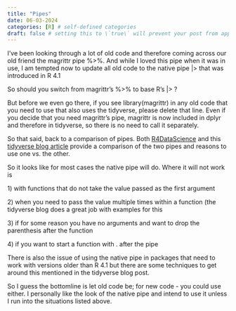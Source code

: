 ```yaml
---
title: "Pipes"
date: 06-03-2024
categories: [R] # self-defined categories
draft: false # setting this to \`true\` will prevent your post from appearing on your listing page until you're ready!
---
```


I've been looking through a lot of old code and therefore coming across our old friend the magrittr pipe %\>%. And while I loved this pipe when it was in use, I am tempted now to update all old code to the native pipe \|\> that was introduced in R 4.1

So should you switch from magrittr's %\>% to base R's \|\> ?

But before we even go there, if you see library(magrittr) in any old code that you need to use that also uses the tidyverse, please delete that line. Even if you decide that you need magrittr's pipe, magrittr is now included in dplyr and therefore in tidyverse, so there is no need to call it separately.

So that said, back to a comparison of pipes. Both [R4DataScience](https://r4ds.hadley.nz/data-transform#sec-the-pipe) and this [tidyverse blog article](https://www.tidyverse.org/blog/2023/04/base-vs-magrittr-pipe/) provide a comparison of the two pipes and reasons to use one vs. the other.

So it looks like for most cases the native pipe will do. Where it will not work is

1\) with functions that do not take the value passed as the first argument

2\) when you need to pass the value multiple times within a function (the tidyverse blog does a great job with examples for this

3\) if for some reason you have no arguments and want to drop the parenthesis after the function

4\) if you want to start a function with . after the pipe

There is also the issue of using the native pipe in packages that need to work with versions older than R 4.1 but there are some techniques to get around this mentioned in the tidyverse blog post.

So I guess the bottomline is let old code be; for new code - you could use either. I personally like the look of the native pipe and intend to use it unless I run into the situations listed above.
